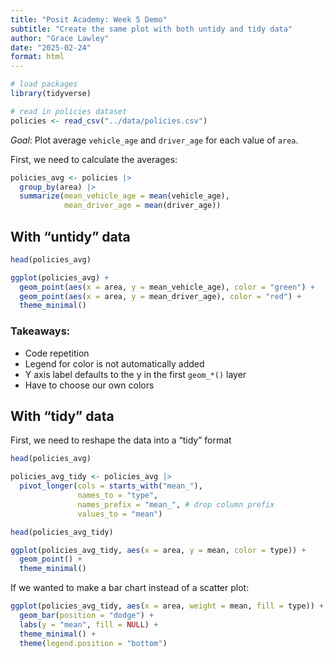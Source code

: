 ```yaml
---
title: "Posit Academy: Week 5 Demo"
subtitle: "Create the same plot with both untidy and tidy data"
author: "Grace Lawley"
date: "2025-02-24"
format: html
---
```


```r
# load packages
library(tidyverse)

# read in policies dataset
policies <- read_csv("../data/policies.csv")
```


*Goal*: Plot average `vehicle_age` and `driver_age` for each value of `area`.

First, we need to calculate the averages:

```r
policies_avg <- policies |> 
  group_by(area) |> 
  summarize(mean_vehicle_age = mean(vehicle_age),
            mean_driver_age = mean(driver_age))
```


## With "untidy" data


```r
head(policies_avg)
```


```r
ggplot(policies_avg) +
  geom_point(aes(x = area, y = mean_vehicle_age), color = "green") +
  geom_point(aes(x = area, y = mean_driver_age), color = "red") +
  theme_minimal()
```


### Takeaways:

- Code repetition
- Legend for color is not automatically added
- Y axis label defaults to the y in the first `geom_*()` layer
- Have to choose our own colors

## With "tidy" data

First, we need to reshape the data into a "tidy" format

```r
head(policies_avg)
```

```r
policies_avg_tidy <- policies_avg |> 
  pivot_longer(cols = starts_with("mean_"),
               names_to = "type",
               names_prefix = "mean_", # drop column prefix
               values_to = "mean")

head(policies_avg_tidy)
```

```r
ggplot(policies_avg_tidy, aes(x = area, y = mean, color = type)) +
  geom_point() +
  theme_minimal()
```


If we wanted to make a bar chart instead of a scatter plot:

```r
ggplot(policies_avg_tidy, aes(x = area, weight = mean, fill = type)) +
  geom_bar(position = "dodge") +
  labs(y = "mean", fill = NULL) +
  theme_minimal() + 
  theme(legend.position = "bottom") 
```

